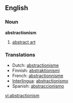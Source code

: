 ==English==

===Noun===
'''abstractionism'''

# [[abstract art]]

===Translations===
{{rfc-level|Translations at L3+ (AutoFormat would have corrected level of Translations)}}
*Dutch: [[abstractionisme]] {{n}}
*Finnish: [[abstraktionismi]]
*French: [[abstractionnisme]]
*[[Interlingua]]: [[abstractionismo]]
*Spanish: [[abstraccionismo]] {{m}}

[[vi:abstractionism]]
